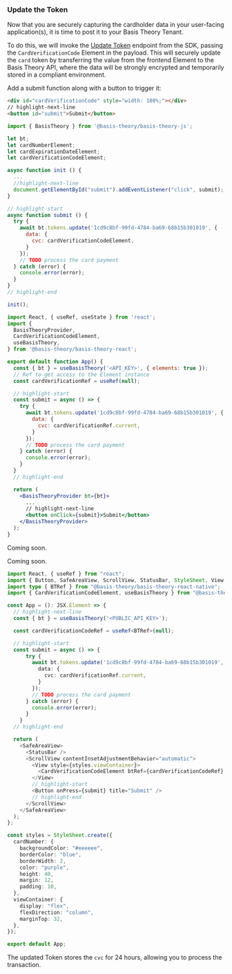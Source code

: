 
### Update the Token

Now that you are securely capturing the cardholder data in your user-facing application(s), it is time to post it to your Basis Theory Tenant.

To do this, we will invoke the [Update Token](https://developers.basistheory.com/docs/api/tokens#update-token) endpoint from the SDK, passing the `CardVerificationCode` Element in the payload. This will securely update the `card` token by transferring the value from the frontend Element to the Basis Theory API, where the data will be strongly encrypted and temporarily stored in a compliant environment.

Add a submit function along with a button to trigger it:

<Tabs className="bt-tabs" queryString="sdk">
  <TabItem value="javascript" label="JavaScript">

```html showLineNumbers title=index.html
<div id="cardVerificationCode" style="width: 100%;"></div>
// highlight-next-line
<button id="submit">Submit</button>
```
```javascript showLineNumbers title=index.js
import { BasisTheory } from '@basis-theory/basis-theory-js';

let bt;
let cardNumberElement;
let cardExpirationDateElement;
let cardVerificationCodeElement;

async function init () {
  ...
  //highlight-next-line
  document.getElementById("submit").addEventListener("click", submit);
}

// highlight-start
async function submit () {
  try {
    await bt.tokens.update('1cd9c8bf-99fd-4784-ba69-68b15b301019', {
      data: {
        cvc: cardVerificationCodeElement,
      }
    });
    // TODO process the card payment
  } catch (error) {
    console.error(error);
  }
}
// highlight-end

init();
```
  </TabItem>
  <TabItem value="react" label="React">

```jsx showLineNumbers title=App.jsx
import React, { useRef, useState } from 'react';
import {
  BasisTheoryProvider,
  CardVerificationCodeElement,
  useBasisTheory,
} from '@basis-theory/basis-theory-react';

export default function App() {
  const { bt } = useBasisTheory('<API_KEY>', { elements: true });
  // Ref to get access to the Element instance
  const cardVerificationRef = useRef(null);

  // highlight-start
  const submit = async () => {
    try {
      await bt.tokens.update('1cd9c8bf-99fd-4784-ba69-68b15b301019', {
        data: {
          cvc: cardVerificationRef.current,
        }
      });
      // TODO process the card payment
    } catch (error) {
      console.error(error);
    }
  }
  // highlight-end

  return (
    <BasisTheoryProvider bt={bt}>
      ...
      // highlight-next-line
      <button onClick={submit}>Submit</button>
    </BasisTheoryProvider>
  );
}
```
  </TabItem>
  <TabItem value="ios" label="iOS">

Coming soon.

  </TabItem>
  <TabItem value="android" label="Android">

Coming soon.

  </TabItem>
   <TabItem value="react-native" label="React Native">

```typescript showLineNumbers title=App.tsx
import React, { useRef } from "react";
import { Button, SafeAreaView, ScrollView, StatusBar, StyleSheet, View } from "react-native";
import type { BTRef } from "@basis-theory/basis-theory-react-native";
import { CardVerificationCodeElement, useBasisTheory } from "@basis-theory/basis-theory-react-native";

const App = (): JSX.Element => {
  // highlight-next-line
  const { bt } = useBasisTheory('<PUBLIC_API_KEY>');

  const cardVerificationCodeRef = useRef<BTRef>(null);

  // highlight-start
  const submit = async () => {
      try {
        await bt.tokens.update('1cd9c8bf-99fd-4784-ba69-68b15b301019', {
          data: {
            cvc: cardVerificationRef.current,
          }
        });
        // TODO process the card payment
      } catch (error) {
        console.error(error);
      }
    }
  // highlight-end

  return (
    <SafeAreaView>
      <StatusBar />
      <ScrollView contentInsetAdjustmentBehavior="automatic">
        <View style={styles.viewContainer}>
          <CardVerificationCodeElement btRef={cardVerificationCodeRef} placeholder="CVC" style={styles.elements} />
        </View>
        // highlight-start
        <Button onPress={submit} title="Submit" />
        // highlight-end
      </ScrollView>
    </SafeAreaView>
  );
};

const styles = StyleSheet.create({
  cardNumber: {
    backgroundColor: "#eeeeee",
    borderColor: "blue",
    borderWidth: 2,
    color: "purple",
    height: 40,
    margin: 12,
    padding: 10,
  },
  viewContainer: {
    display: "flex",
    flexDirection: "column",
    marginTop: 32,
  },
});

export default App;
```

  </TabItem>
</Tabs>

The updated Token stores the `cvc` for 24 hours, allowing you to process the transaction.
